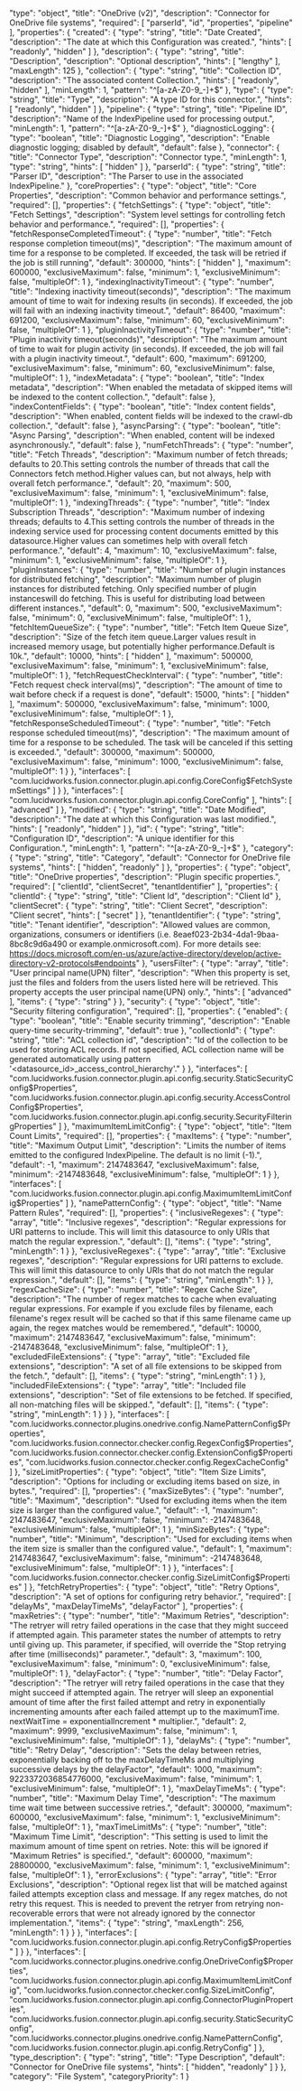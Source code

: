   "type": "object",
  "title": "OneDrive (v2)",
  "description": "Connector for OneDrive file systems",
  "required": [
    "parserId",
    "id",
    "properties",
    "pipeline"
  ],
  "properties": {
    "created": {
      "type": "string",
      "title": "Date Created",
      "description": "The date at which this Configuration was created.",
      "hints": [
        "readonly",
        "hidden"
      ]
    },
    "description": {
      "type": "string",
      "title": "Description",
      "description": "Optional description",
      "hints": [
        "lengthy"
      ],
      "maxLength": 125
    },
    "collection": {
      "type": "string",
      "title": "Collection ID",
      "description": "The associated content Collection.",
      "hints": [
        "readonly",
        "hidden"
      ],
      "minLength": 1,
      "pattern": "^[a-zA-Z0-9_-]+$"
    },
    "type": {
      "type": "string",
      "title": "Type",
      "description": "A type ID for this connector.",
      "hints": [
        "readonly",
        "hidden"
      ]
    },
    "pipeline": {
      "type": "string",
      "title": "Pipeline ID",
      "description": "Name of the IndexPipeline used for processing output.",
      "minLength": 1,
      "pattern": "^[a-zA-Z0-9_-]+$"
    },
    "diagnosticLogging": {
      "type": "boolean",
      "title": "Diagnostic Logging",
      "description": "Enable diagnostic logging; disabled by default",
      "default": false
    },
    "connector": {
      "title": "Connector Type",
      "description": "Connector type.",
      "minLength": 1,
      "type": "string",
      "hints": [
        "hidden"
      ]
    },
    "parserId": {
      "type": "string",
      "title": "Parser ID",
      "description": "The Parser to use in the associated IndexPipeline."
    },
    "coreProperties": {
      "type": "object",
      "title": "Core Properties",
      "description": "Common behavior and performance settings.",
      "required": [],
      "properties": {
        "fetchSettings": {
          "type": "object",
          "title": "Fetch Settings",
          "description": "System level settings for controlling fetch behavior and performance.",
          "required": [],
          "properties": {
            "fetchResponseCompletedTimeout": {
              "type": "number",
              "title": "Fetch response completion timeout(ms)",
              "description": "The maximum amount of time for a response to be completed. If exceeded, the task will be retried if the job is still running",
              "default": 300000,
              "hints": [
                "hidden"
              ],
              "maximum": 600000,
              "exclusiveMaximum": false,
              "minimum": 1,
              "exclusiveMinimum": false,
              "multipleOf": 1
            },
            "indexingInactivityTimeout": {
              "type": "number",
              "title": "Indexing inactivity timeout(seconds)",
              "description": "The maximum amount of time to wait for indexing results (in seconds). If exceeded, the job will fail with an indexing inactivity timeout.",
              "default": 86400,
              "maximum": 691200,
              "exclusiveMaximum": false,
              "minimum": 60,
              "exclusiveMinimum": false,
              "multipleOf": 1
            },
            "pluginInactivityTimeout": {
              "type": "number",
              "title": "Plugin inactivity timeout(seconds)",
              "description": "The maximum amount of time to wait for plugin activity (in seconds). If exceeded, the job will fail with a plugin inactivity timeout.",
              "default": 600,
              "maximum": 691200,
              "exclusiveMaximum": false,
              "minimum": 60,
              "exclusiveMinimum": false,
              "multipleOf": 1
            },
            "indexMetadata": {
              "type": "boolean",
              "title": "Index metadata",
              "description": "When enabled the metadata of skipped items will be indexed to the content collection.",
              "default": false
            },
            "indexContentFields": {
              "type": "boolean",
              "title": "Index content fields",
              "description": "When enabled, content fields will be indexed to the crawl-db collection.",
              "default": false
            },
            "asyncParsing": {
              "type": "boolean",
              "title": "Async Parsing",
              "description": "When enabled, content will be indexed asynchronously.",
              "default": false
            },
            "numFetchThreads": {
              "type": "number",
              "title": "Fetch Threads",
              "description": "Maximum number of fetch threads; defaults to 20.This setting controls the number of threads that call the Connectors fetch method.Higher values can, but not always, help with overall fetch performance.",
              "default": 20,
              "maximum": 500,
              "exclusiveMaximum": false,
              "minimum": 1,
              "exclusiveMinimum": false,
              "multipleOf": 1
            },
            "indexingThreads": {
              "type": "number",
              "title": "Index Subscription Threads",
              "description": "Maximum number of indexing threads; defaults to 4.This setting controls the number of threads in the indexing service used for processing content documents emitted by this datasource.Higher values can sometimes help with overall fetch performance.",
              "default": 4,
              "maximum": 10,
              "exclusiveMaximum": false,
              "minimum": 1,
              "exclusiveMinimum": false,
              "multipleOf": 1
            },
            "pluginInstances": {
              "type": "number",
              "title": "Number of plugin instances for distributed fetching",
              "description": "Maximum number of plugin instances for distributed fetching. Only specified number of plugin instanceswill do fetching. This is useful for distributing load between different instances.",
              "default": 0,
              "maximum": 500,
              "exclusiveMaximum": false,
              "minimum": 0,
              "exclusiveMinimum": false,
              "multipleOf": 1
            },
            "fetchItemQueueSize": {
              "type": "number",
              "title": "Fetch Item Queue Size",
              "description": "Size of the fetch item queue.Larger values result in increased memory usage, but potentially higher performance.Default is 10k.",
              "default": 10000,
              "hints": [
                "hidden"
              ],
              "maximum": 500000,
              "exclusiveMaximum": false,
              "minimum": 1,
              "exclusiveMinimum": false,
              "multipleOf": 1
            },
            "fetchRequestCheckInterval": {
              "type": "number",
              "title": "Fetch request check interval(ms)",
              "description": "The amount of time to wait before check if a request is done",
              "default": 15000,
              "hints": [
                "hidden"
              ],
              "maximum": 500000,
              "exclusiveMaximum": false,
              "minimum": 1000,
              "exclusiveMinimum": false,
              "multipleOf": 1
            },
            "fetchResponseScheduledTimeout": {
              "type": "number",
              "title": "Fetch response scheduled timeout(ms)",
              "description": "The maximum amount of time for a response to be scheduled. The task will be canceled if this setting is exceeded.",
              "default": 300000,
              "maximum": 500000,
              "exclusiveMaximum": false,
              "minimum": 1000,
              "exclusiveMinimum": false,
              "multipleOf": 1
            }
          },
          "interfaces": [
            "com.lucidworks.fusion.connector.plugin.api.config.CoreConfig$FetchSystemSettings"
          ]
        }
      },
      "interfaces": [
        "com.lucidworks.fusion.connector.plugin.api.config.CoreConfig"
      ],
      "hints": [
        "advanced"
      ]
    },
    "modified": {
      "type": "string",
      "title": "Date Modified",
      "description": "The date at which this Configuration was last modified.",
      "hints": [
        "readonly",
        "hidden"
      ]
    },
    "id": {
      "type": "string",
      "title": "Configuration ID",
      "description": "A unique identifier for this Configuration.",
      "minLength": 1,
      "pattern": "^[a-zA-Z0-9_-]+$"
    },
    "category": {
      "type": "string",
      "title": "Category",
      "default": "Connector for OneDrive file systems",
      "hints": [
        "hidden",
        "readonly"
      ]
    },
    "properties": {
      "type": "object",
      "title": "OneDrive properties",
      "description": "Plugin specific properties.",
      "required": [
        "clientId",
        "clientSecret",
        "tenantIdentifier"
      ],
      "properties": {
        "clientId": {
          "type": "string",
          "title": "Client Id",
          "description": "Client Id"
        },
        "clientSecret": {
          "type": "string",
          "title": "Client Secret",
          "description": "Client secret",
          "hints": [
            "secret"
          ]
        },
        "tenantIdentifier": {
          "type": "string",
          "title": "Tenant identifier",
          "description": "Allowed values are common, organizations, consumers or identifiers (i.e. 8eaef023-2b34-4da1-9baa-8bc8c9d6a490 or example.onmicrosoft.com). For more details see: https://docs.microsoft.com/en-us/azure/active-directory/develop/active-directory-v2-protocols#endpoints"
        },
        "usersFilter": {
          "type": "array",
          "title": "User principal name(UPN) filter",
          "description": "When this property is set, just the files and folders from the users listed here will be retrieved. This property accepts the user principal name(UPN) only.",
          "hints": [
            "advanced"
          ],
          "items": {
            "type": "string"
          }
        },
        "security": {
          "type": "object",
          "title": "Security filtering configuration",
          "required": [],
          "properties": {
            "enabled": {
              "type": "boolean",
              "title": "Enable security trimming",
              "description": "Enable query-time security-trimming",
              "default": true
            },
            "collectionId": {
              "type": "string",
              "title": "ACL collection id",
              "description": "Id of the collection to be used for storing ACL records. If not specified, ACL collection name will be generated automatically using pattern '<datasource_id>_access_control_hierarchy'."
            }
          },
          "interfaces": [
            "com.lucidworks.fusion.connector.plugin.api.config.security.StaticSecurityConfig$Properties",
            "com.lucidworks.fusion.connector.plugin.api.config.security.AccessControlConfig$Properties",
            "com.lucidworks.fusion.connector.plugin.api.config.security.SecurityFilteringProperties"
          ]
        },
        "maximumItemLimitConfig": {
          "type": "object",
          "title": "Item Count Limits",
          "required": [],
          "properties": {
            "maxItems": {
              "type": "number",
              "title": "Maximum Output Limit",
              "description": "Limits the number of items emitted to the configured IndexPipeline. The default is no limit (-1).",
              "default": -1,
              "maximum": 2147483647,
              "exclusiveMaximum": false,
              "minimum": -2147483648,
              "exclusiveMinimum": false,
              "multipleOf": 1
            }
          },
          "interfaces": [
            "com.lucidworks.fusion.connector.plugin.api.config.MaximumItemLimitConfig$Properties"
          ]
        },
        "namePatternConfig": {
          "type": "object",
          "title": "Name Pattern Rules",
          "required": [],
          "properties": {
            "inclusiveRegexes": {
              "type": "array",
              "title": "Inclusive regexes",
              "description": "Regular expressions for URI patterns to include. This will limit this datasource to only URIs that match the regular expression.",
              "default": [],
              "items": {
                "type": "string",
                "minLength": 1
              }
            },
            "exclusiveRegexes": {
              "type": "array",
              "title": "Exclusive regexes",
              "description": "Regular expressions for URI patterns to exclude. This will limit this datasource to only URIs that do not match the regular expression.",
              "default": [],
              "items": {
                "type": "string",
                "minLength": 1
              }
            },
            "regexCacheSize": {
              "type": "number",
              "title": "Regex Cache Size",
              "description": "The number of regex matches to cache when evaluating regular expressions. For example if you exclude files by filename, each filename's regex result will be cached so that if this same filename came up again, the regex matches would be remembered.",
              "default": 10000,
              "maximum": 2147483647,
              "exclusiveMaximum": false,
              "minimum": -2147483648,
              "exclusiveMinimum": false,
              "multipleOf": 1
            },
            "excludedFileExtensions": {
              "type": "array",
              "title": "Excluded file extensions",
              "description": "A set of all file extensions to be skipped from the fetch.",
              "default": [],
              "items": {
                "type": "string",
                "minLength": 1
              }
            },
            "includedFileExtensions": {
              "type": "array",
              "title": "Included file extensions",
              "description": "Set of file extensions to be fetched. If specified, all non-matching files will be skipped.",
              "default": [],
              "items": {
                "type": "string",
                "minLength": 1
              }
            }
          },
          "interfaces": [
            "com.lucidworks.connector.plugins.onedrive.config.NamePatternConfig$Properties",
            "com.lucidworks.fusion.connector.checker.config.RegexConfig$Properties",
            "com.lucidworks.fusion.connector.checker.config.ExtensionConfig$Properties",
            "com.lucidworks.fusion.connector.checker.config.RegexCacheConfig"
          ]
        },
        "sizeLimitProperties": {
          "type": "object",
          "title": "Item Size Limits",
          "description": "Options for including or excluding items based on size, in bytes.",
          "required": [],
          "properties": {
            "maxSizeBytes": {
              "type": "number",
              "title": "Maximum",
              "description": "Used for excluding items when the item size is larger than the configured value.",
              "default": -1,
              "maximum": 2147483647,
              "exclusiveMaximum": false,
              "minimum": -2147483648,
              "exclusiveMinimum": false,
              "multipleOf": 1
            },
            "minSizeBytes": {
              "type": "number",
              "title": "Minimum",
              "description": "Used for excluding items when the item size is smaller than the configured value.",
              "default": 1,
              "maximum": 2147483647,
              "exclusiveMaximum": false,
              "minimum": -2147483648,
              "exclusiveMinimum": false,
              "multipleOf": 1
            }
          },
          "interfaces": [
            "com.lucidworks.fusion.connector.checker.config.SizeLimitConfig$Properties"
          ]
        },
        "fetchRetryProperties": {
          "type": "object",
          "title": "Retry Options",
          "description": "A set of options for configuring retry behavior.",
          "required": [
            "delayMs",
            "maxDelayTimeMs",
            "delayFactor"
          ],
          "properties": {
            "maxRetries": {
              "type": "number",
              "title": "Maximum Retries",
              "description": "The retryer will retry failed operations in the case that they might succeed if attempted again. This parameter states the number of attempts to retry until giving up. This parameter, if specified, will override the \"Stop retrying after time (milliseconds)\" parameter.",
              "default": 3,
              "maximum": 100,
              "exclusiveMaximum": false,
              "minimum": 0,
              "exclusiveMinimum": false,
              "multipleOf": 1
            },
            "delayFactor": {
              "type": "number",
              "title": "Delay Factor",
              "description": "The retryer will retry failed operations in the case that they might succeed if attempted again. The retryer will sleep an exponential amount of time after the first failed attempt and retry in exponentially incrementing amounts after each failed attempt up to the maximumTime. nextWaitTime = exponentialIncrement * multiplier.",
              "default": 2,
              "maximum": 9999,
              "exclusiveMaximum": false,
              "minimum": 1,
              "exclusiveMinimum": false,
              "multipleOf": 1
            },
            "delayMs": {
              "type": "number",
              "title": "Retry Delay",
              "description": "Sets the delay between retries, exponentially backing off to the maxDelayTimeMs and multiplying successive delays by the delayFactor",
              "default": 1000,
              "maximum": 9223372036854776000,
              "exclusiveMaximum": false,
              "minimum": 1,
              "exclusiveMinimum": false,
              "multipleOf": 1
            },
            "maxDelayTimeMs": {
              "type": "number",
              "title": "Maximum Delay Time",
              "description": "The maximum time wait time between successive retries.",
              "default": 300000,
              "maximum": 600000,
              "exclusiveMaximum": false,
              "minimum": 1,
              "exclusiveMinimum": false,
              "multipleOf": 1
            },
            "maxTimeLimitMs": {
              "type": "number",
              "title": "Maximum Time Limit",
              "description": "This setting is used to limit the maximum amount of time spent on retries. Note: this will be ignored if \"Maximum Retries\" is specified.",
              "default": 600000,
              "maximum": 28800000,
              "exclusiveMaximum": false,
              "minimum": 1,
              "exclusiveMinimum": false,
              "multipleOf": 1
            },
            "errorExclusions": {
              "type": "array",
              "title": "Error Exclusions",
              "description": "Optional regex list that will be matched against failed attempts exception class and message. If any regex matches, do not retry this request. This is needed to prevent the retryer from retrying non-recoverable errors that were not already ignored by the connector implementation.",
              "items": {
                "type": "string",
                "maxLength": 256,
                "minLength": 1
              }
            }
          },
          "interfaces": [
            "com.lucidworks.fusion.connector.plugin.api.config.RetryConfig$Properties"
          ]
        }
      },
      "interfaces": [
        "com.lucidworks.connector.plugins.onedrive.config.OneDriveConfig$Properties",
        "com.lucidworks.fusion.connector.plugin.api.config.MaximumItemLimitConfig",
        "com.lucidworks.fusion.connector.checker.config.SizeLimitConfig",
        "com.lucidworks.fusion.connector.plugin.api.config.ConnectorPluginProperties",
        "com.lucidworks.fusion.connector.plugin.api.config.security.StaticSecurityConfig",
        "com.lucidworks.connector.plugins.onedrive.config.NamePatternConfig",
        "com.lucidworks.fusion.connector.plugin.api.config.RetryConfig"
      ]
    },
    "type_description": {
      "type": "string",
      "title": "Type Description",
      "default": "Connector for OneDrive file systems",
      "hints": [
        "hidden",
        "readonly"
      ]
    }
  },
  "category": "File System",
  "categoryPriority": 1
}
